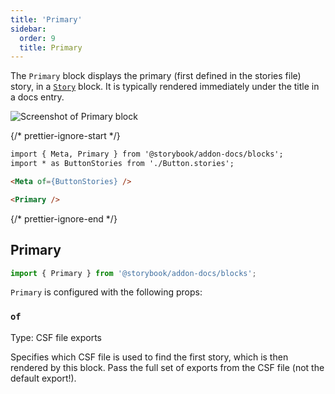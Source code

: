 ```yaml
---
title: 'Primary'
sidebar:
  order: 9
  title: Primary
---
```


<YouTubeCallout id="uAA1JvLcl-w" title="Avoid Documentation Nightmares with Storybook's Primary Doc Block" params="start=209" />

The `Primary` block displays the primary (first defined in the stories file) story, in a [`Story`](./doc-block-story.mdx) block. It is typically rendered immediately under the title in a docs entry.

![Screenshot of Primary block](../../_assets/api/doc-block-primary.png)

{/* prettier-ignore-start */}

```md title="ButtonDocs.mdx"
import { Meta, Primary } from '@storybook/addon-docs/blocks';
import * as ButtonStories from './Button.stories';

<Meta of={ButtonStories} />

<Primary />
```

{/* prettier-ignore-end */}

## Primary

```js
import { Primary } from '@storybook/addon-docs/blocks';
```

`Primary` is configured with the following props:

### `of`

Type: CSF file exports

Specifies which CSF file is used to find the first story, which is then rendered by this block. Pass the full set of exports from the CSF file (not the default export!).
